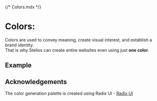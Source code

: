 {/* Colors.mdx */}

<Meta of={ColorStories} name="Docs"/>

# Colors:
Colors are used to convey meaning, create visual interest, and establish a brand identity.\
That is why Stelios can create entire websites even using just **one color**.

## Example
<Canvas of={ColorStories.Sample}/>

## Acknowledgements
The color generation palette is created using Radix UI - [Radix UI](https://www.radix-ui.com/colors/custom)
